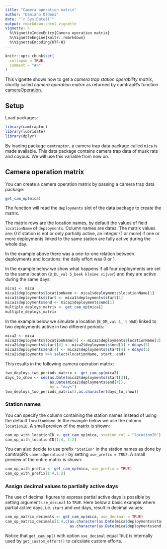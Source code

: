 ```yaml
---
title: "Camera operation matrix"
author: "Damiano Oldoni"
date: "`r Sys.Date()`"
output: rmarkdown::html_vignette
vignette: >
  %\VignetteIndexEntry{Camera operation matrix}
  %\VignetteEngine{knitr::rmarkdown}
  %\VignetteEncoding{UTF-8}
---
```


```r
knitr::opts_chunk$set(
  collapse = TRUE,
  comment = "#>"
)
```

This vignette shows how to get a _camera trap station operability matrix_, shortly called _camera operation matrix_ as returned by camtrapR's function [cameraOperation](https://jniedballa.github.io/camtrapR/reference/cameraOperation.html).

## Setup

Load packages:

```r
library(camtraptor)
library(lubridate)
library(dplyr)
```

By loading package `camtraptor`, a camera trap data package called `mica` is made available. This data package contains camera trap data of musk rats and coypus. We will use this variable from now on.

## Camera operation matrix

You can create a camera operation matrix by passing a camera trap data package:

```r
get_cam_op(mica)
```

The function will read the `deployments` slot of the data package to create the matrix.

The matrix rows are the location names, by default the values of field `locationName` of `deployments`. Column names are dates. The matrix values are: 0 if station is not or only partially active, an integer (1 or more) if one or more deployments linked to the same station are fully active during the whole day.

In the example above there was a one-to-one relation between deployments and locations: the daily effort was 0 or 1.

In the example below we show what happens if all four deployments are set to the same location (`B_DL_val 5_beek kleine vijver`) and they are active during the same days:

```r
mica1 <- mica
mica1$deployments$locationName <- mica1$deployments$locationName[1]
mica1$deployments$start <- mica1$deployments$start[1]
mica1$deployments$end <- mica1$deployments$end[1]
multiple_deploys_matrix <- get_cam_op(mica1)
multiple_deploys_matrix
```

In the example below we simulate a location (`B_DM_val 4_'t WAD`) linked to two deployments active in two different periods:

```r
mica2 <- mica
mica2$deployments$locationName[4] <- mica2$deployments$locationName[3]
mica2$deployments$start[4] <- mica2$deployments$end[3] + ddays(5)
mica2$deployments$end[4] <- mica2$deployments$start[4] + ddays(5)
mica2$deployments %>% select(locationName, start, end)
```
This results in the following camera operation matrix:

```r
two_deploys_two_periods_matrix <- get_cam_op(mica2)
days_to_show <- seq(as.Date(mica2$deployments$start[3]),
                    as.Date(mica2$deployments$end[4]),
                    by = "days")
two_deploys_two_periods_matrix[3,as.character(days_to_show)]
```

### Station names

You can specify the column containing the station names instead of using the default `locationName`.  In the example below we use the column `locationID`. A small preview of the matrix is shown:

```r
cam_op_with_locationID <- get_cam_op(mica, station_col = "locationID")
cam_op_with_locationID[1:4, 1:2]
```

You can also decide to use prefix `"Station"` in the station names as done by camtrapR's `cameraOperation()` by setting `use_prefix = TRUE`. A small preview of the entire matrix is shown:

```r
cam_op_with_prefix <- get_cam_op(mica, use_prefix = TRUE)
cam_op_with_prefix[1:4,1:2]
```
### Assign decimal values to partially active days

The use of decimal figures to express partial active days is possible by setting argument `use_decimal` to `TRUE`. Here below a basic example where partial active days, i.e. `start` and `end` days, result in decimal values:

```r
cam_op_matrix_decimals <- get_cam_op(mica, use_decimal = TRUE)
cam_op_matrix_decimals[1:4,c(as.character(as.Date(mica$deployments$start)),
                             as.character(as.Date(mica$deployments$end)))]
```

Notice that `get_cam_op()` with option `use_decimal` equal `TRUE` is internally used by `get_custom_effort()` to calculate custom efforts. 
